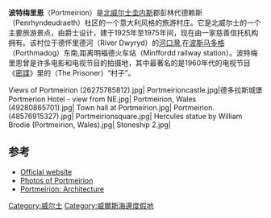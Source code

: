 {{Infobox UK place
|country = Wales
|static_image_name = Portmeirion, Wales (48559387366).jpg
|static_image_caption= 广场
|coordinates = {{coord|52.912|-4.099|display=inline,title}}
|official_name =Portmeirion
|welsh_name =
|population =
|unitary_wales= [[圭内斯|圭内斯]]郡
|constituency_westminster = 瑪利安尼特
|constituency_welsh_assembly= 瑪利安尼特
|community_wales= 彭林代德赖斯
|post_town= 彭林代德赖斯
|postcode_district = LL48
|postcode_area= LL
|dial_code= 01766
|os_grid_reference=  SH588370
}}

'''波特梅里恩 '''（Portmeirion）是[[北威尔士|北威尔士]][[圭内斯|圭内斯]]郡彭林代德赖斯（Penrhyndeudraeth）社区的一个意大利风格的旅游村庄。它是北威尔士的一个主要旅游景点，由{{Internal link helper/en|克拉夫·威廉斯-艾利斯|Clough Williams-Ellis}}爵士设计，建于1925年至1975年间，现在由一家慈善信托机构拥有。该村位于德怀里德河（River Dwyryd）的[[河口灣|河口灣]],在[[波斯马多格|波斯马多格]]（Porthmadog）东南{{convert|2|mi|km}},距离明福德火车站（Minffordd railway station）{{convert|1|mi|km}}。波特梅里恩曾是许多电影和电视节目的拍摄地，其中最著名的是1960年代的电视节目《[[密諜|密諜]]》里的（The Prisoner）“村子”。

<gallery>
Views of Portmeirion (26275785812).jpg|
Portmeirioncastle.jpg|德多拉斯城堡
Portmerion Hotel - view from NE.jpg|
Portmeirion, Wales (49280865701).jpg|
Town hall at Portmeirion.jpg|
Portmeirion. (48576915327).jpg|
Portmeirionsquare.jpg|
Hercules statue by William Brodie (Portmeirion, Wales).jpg|
Stoneship 2.jpg|
</gallery>
{{Wide image|Portmeirionpiazza.jpg|700px|}}

==参考==
{{Reflist}}
* [http://www.portmeirion-village.com/ Official website] {{Wayback|url=http://www.portmeirion-village.com/ |date=20180610234019 }}
* [https://web.archive.org/web/20131228014929/http://www.michaelp.org/photos/portmeirion2003/ Photos of Portmeirion]
* [http://www.brightcorporation.net/secondvillage/architecture/ Portmeirion: Architecture] {{Wayback|url=http://www.brightcorporation.net/secondvillage/architecture/ |date=20190915123231 }}
[[Category:威尔士|Category:威尔士]]
[[Category:威爾斯海邊度假地|Category:威爾斯海邊度假地]]